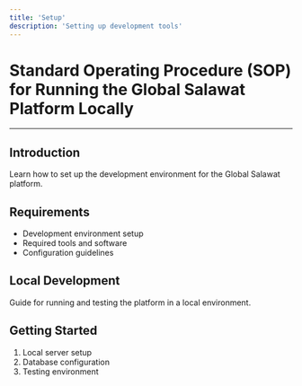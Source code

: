 ```yaml
---
title: 'Setup'
description: 'Setting up development tools'
---
```


# Standard Operating Procedure (SOP) for Running the Global Salawat Platform Locally

---

## Introduction

Learn how to set up the development environment for the Global Salawat platform.

## Requirements

- Development environment setup
- Required tools and software
- Configuration guidelines 

## Local Development

Guide for running and testing the platform in a local environment.

## Getting Started

1. Local server setup
2. Database configuration
3. Testing environment 
